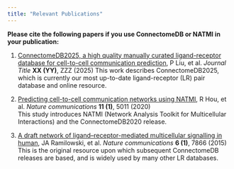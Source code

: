 ```yaml
---
title: "Relevant Publications"
---
```


**Please cite the following papers if you use ConnectomeDB or NATMI in your publication:**

1. [ConnectomeDB2025, a high quality manually curated ligand-receptor database for cell-to-cell communication prediction](), P Liu, et al. *Journal Title* **XX (YY)**, ZZZ (2025)
This work describes ConnectomeDB2025, which is currently our most up-to-date ligand-receptor (LR) pair database and online resource.

2. [Predicting cell-to-cell communication networks using NATMI](https://doi.org/10.1038/s41467-020-18873-z), R Hou, et al. *Nature communications* **11 (1)**, 5011 (2020)  
This study introduces NATMI (Network Analysis Toolkit for Multicellular Interactions) and the ConnectomeDB2020 release.

3. [A draft network of ligand–receptor-mediated multicellular signalling in human](https://doi.org/10.1038/ncomms8866), JA Ramilowski, et al. *Nature communications* **6 (1)**, 7866 (2015)  
This is the original resource upon which subsequent ConnectomeDB releases are based, and is widely used by many other LR databases.
